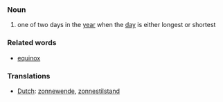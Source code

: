 ===Noun===
#one of two days in the [[year]] when the [[day]] is either longest or shortest

===Related words===
*[[equinox]]

===Translations===
*[[Dutch]]: [[zonnewende]], [[zonnestilstand]]